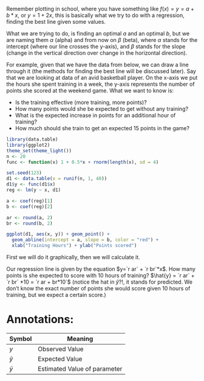 Remember plotting in school, where you have something like $f(x)=y=a+b*x$, or $y=1+2x$, this is basically what we try to do with a regression, finding the best line given some values. 

What we are trying to do, is finding an optimal $a$ and an optimal $b$, but we are naming them $\alpha$ (alpha) and from now on $\beta$ (beta), where $\alpha$ stands for the intercept (where our line crosses the y-axis), and $\beta$ stands for the slope (change in the vertical direction over change in the horizontal direction).

For example, given that we have the data from below, we can draw a line through it (the methods for finding the best line will be discussed later). Say that we are looking at data of an avid basketball player. On the x-axis we put the hours she spent training in a week, the y-axis represents the number of points she scored at the weekend game. What we want to know is:

- Is the training effective (more training, more points)? 
- How many points would she be expected to get without any training? 
- What is the expected increase in points for an additional hour of training? 
- How much should she train to get an expected 15 points in the game?

```r
library(data.table)
library(ggplot2)
theme_set(theme_light())
n <- 20
func <- function(x) 1 + 0.5*x + rnorm(length(x), sd = 4)

set.seed(123)
d1 <- data.table(x = runif(n, 1, 40))
d1$y <- func(d1$x)
reg <- lm(y ~ x, d1)

a <- coef(reg)[1]
b <- coef(reg)[2]

ar <- round(a, 2)
br <- round(b, 2)

ggplot(d1, aes(x, y)) + geom_point() +
  geom_abline(intercept = a, slope = b, color = "red") +
  xlab("Training Hours") + ylab("Points scored")

```

First we will do it graphically, then we will calculate it.

Our regression line is given by the equation $y=`r ar` + `r br`*x$. How many points is she expected to score with 10 hours of training? $\hat{y} = `r ar` + `r br` *10 = `r ar + br*10`$ (notice the hat in $\hat{y}$?!, it stands for predicted. We don't know the exact number of points she would score given 10 hours of training, but we expect a certain score.)

# Annotations:
Symbol | Meaning
-------|--------
$y$    | Observed Value
$\hat{y}$| Expected Value
$\tilde{y}$| Estimated Value of parameter








